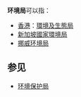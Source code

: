 '''环境局'''可以指：
* [[香港|香港]]：[[環境及生態局|環境及生態局]]
* [[新加坡國家環境局|新加坡國家環境局]]
* [[挪威环境局|挪威环境局]]

== 参见 ==
* [[环境保护局|环境保护局]]
{{disambig|cat=三字组织机构消歧义}}